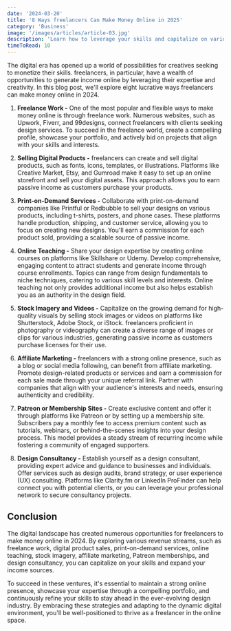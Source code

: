 ```yaml
---
date: '2024-03-20'
title: '8 Ways freelancers Can Make Money Online in 2025'
category: 'Business'
image: '/images/articles/article-03.jpg'
description: 'Learn how to leverage your skills and capitalize on various platforms to boost your income and thrive in the digital landscape.'
timeToRead: 10
---
```


The digital era has opened up a world of possibilities for creatives seeking to monetize their skills. freelancers, in particular, have a wealth of opportunities to generate income online by leveraging their expertise and creativity. In this blog post, we'll explore eight lucrative ways freelancers can make money online in 2024.

1. **Freelance Work -** One of the most popular and flexible ways to make money online is through freelance work. Numerous websites, such as Upwork, Fiverr, and 99designs, connect freelancers with clients seeking design services. To succeed in the freelance world, create a compelling profile, showcase your portfolio, and actively bid on projects that align with your skills and interests.

2. **Selling Digital Products -** freelancers can create and sell digital products, such as fonts, icons, templates, or illustrations. Platforms like Creative Market, Etsy, and Gumroad make it easy to set up an online storefront and sell your digital assets. This approach allows you to earn passive income as customers purchase your products.

3. **Print-on-Demand Services -** Collaborate with print-on-demand companies like Printful or Redbubble to sell your designs on various products, including t-shirts, posters, and phone cases. These platforms handle production, shipping, and customer service, allowing you to focus on creating new designs. You'll earn a commission for each product sold, providing a scalable source of passive income.

4. **Online Teaching -** Share your design expertise by creating online courses on platforms like Skillshare or Udemy. Develop comprehensive, engaging content to attract students and generate income through course enrollments. Topics can range from design fundamentals to niche techniques, catering to various skill levels and interests. Online teaching not only provides additional income but also helps establish you as an authority in the design field.

5. **Stock Imagery and Videos -** Capitalize on the growing demand for high-quality visuals by selling stock images or videos on platforms like Shutterstock, Adobe Stock, or iStock. freelancers proficient in photography or videography can create a diverse range of images or clips for various industries, generating passive income as customers purchase licenses for their use.

6. **Affiliate Marketing -** freelancers with a strong online presence, such as a blog or social media following, can benefit from affiliate marketing. Promote design-related products or services and earn a commission for each sale made through your unique referral link. Partner with companies that align with your audience's interests and needs, ensuring authenticity and credibility.

7. **Patreon or Membership Sites -** Create exclusive content and offer it through platforms like Patreon or by setting up a membership site. Subscribers pay a monthly fee to access premium content such as tutorials, webinars, or behind-the-scenes insights into your design process. This model provides a steady stream of recurring income while fostering a community of engaged supporters.

8. **Design Consultancy -** Establish yourself as a design consultant, providing expert advice and guidance to businesses and individuals. Offer services such as design audits, brand strategy, or user experience (UX) consulting. Platforms like Clarity.fm or LinkedIn ProFinder can help connect you with potential clients, or you can leverage your professional network to secure consultancy projects.

## Conclusion

The digital landscape has created numerous opportunities for freelancers to make money online in 2024. By exploring various revenue streams, such as freelance work, digital product sales, print-on-demand services, online teaching, stock imagery, affiliate marketing, Patreon memberships, and design consultancy, you can capitalize on your skills and expand your income sources.

To succeed in these ventures, it's essential to maintain a strong online presence, showcase your expertise through a compelling portfolio, and continuously refine your skills to stay ahead in the ever-evolving design industry. By embracing these strategies and adapting to the dynamic digital environment, you'll be well-positioned to thrive as a freelancer in the online space.
